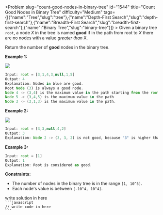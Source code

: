 
<Problem slug="count-good-nodes-in-binary-tree" id="1544" title="Count Good Nodes in Binary Tree" difficulty="Medium" tags={[{"name":"Tree","slug":"tree"},{"name":"Depth-First Search","slug":"depth-first-search"},{"name":"Breadth-First Search","slug":"breadth-first-search"},{"name":"Binary Tree","slug":"binary-tree"}]} >
    Given a binary tree `root`, a node _X_ in the tree is named **good** if in the path from root to _X_ there are no nodes with a value _greater than_ X.

Return the number of **good** nodes in the binary tree.

**Example 1:**

**![](https://assets.leetcode.com/uploads/2020/04/02/test_sample_1.png)**

```javascript 
Input: root = [3,1,4,3,null,1,5]
Output: 4
Explanation: Nodes in blue are good.
Root Node (3) is always a good node.
Node 4 -> (3,4) is the maximum value in the path starting from the root.
Node 5 -> (3,4,5) is the maximum value in the path
Node 3 -> (3,1,3) is the maximum value in the path.
```

**Example 2:**

**![](https://assets.leetcode.com/uploads/2020/04/02/test_sample_2.png)**

```javascript 
Input: root = [3,3,null,4,2]
Output: 3
Explanation: Node 2 -> (3, 3, 2) is not good, because "3" is higher than it.
```

**Example 3:**

```javascript 
Input: root = [1]
Output: 1
Explanation: Root is considered as good.
```

**Constraints:**

*   The number of nodes in the binary tree is in the range `[1, 10^5]`.
*   Each node's value is between `[-10^4, 10^4]`.
</Problem >

<Solution>
write solution in here
</Solution>

<Code>
```javascript
// write code in here
```
</Code>

<Similar data={[]} />
